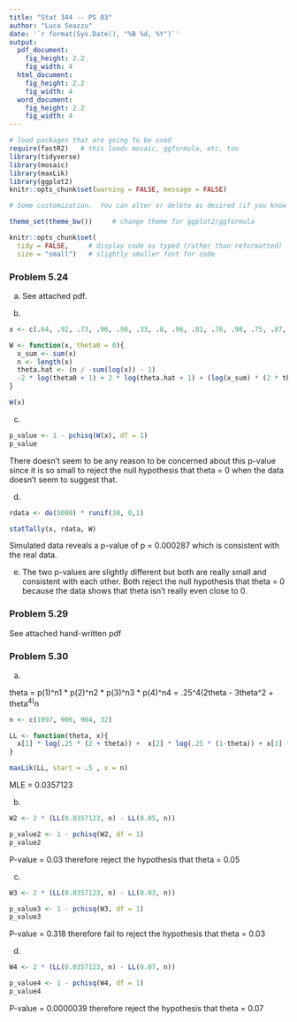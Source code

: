 ```yaml
---
title: "Stat 344 -- PS 03"
author: "Luca Seazzu"
date: '`r format(Sys.Date(), "%B %d, %Y")`'
output: 
  pdf_document:
    fig_height: 2.2
    fig_width: 4
  html_document:
    fig_height: 2.2
    fig_width: 4
  word_document:
    fig_height: 2.2
    fig_width: 4
---
```


```r
# load packages that are going to be used
require(fastR2)   # this loads mosaic, ggformula, etc. too
library(tidyverse)
library(mosaic)
library(maxLik)
library(ggplot2)
knitr::opts_chunk$set(warning = FALSE, message = FALSE) 

# Some customization.  You can alter or delete as desired (if you know what you are doing).

theme_set(theme_bw())     # change theme for ggplot2/ggformula

knitr::opts_chunk$set(
  tidy = FALSE,     # display code as typed (rather than reformatted)
  size = "small")   # slightly smaller font for code
```


<!-- Some macros to make mathematics easier -->

\newcommand{\Prob}{\mathrm{P}}
\newcommand{\intersect}{\;\cap\;}
\newcommand{\union}{\operatorname{\cup}}
\newcommand{\E}{\operatorname{E}}
\newcommand{\Var}{\operatorname{Var}}
\newcommand{\SD}{\operatorname{SD}}

<!-- Put your work below here.  Put text in text chunks, code in R chunks. -->

### Problem 5.24

a.
See attached pdf.

b. 
```r
x <- c(.64, .92, .73, .96, .98, .33, .8, .96, .81, .76, .98, .75, .87, .82, .44, .96, .61, .32, .67, .98, .96, .88, .85, 1, .86, .88, .80, .83, .64, .5)
```


```r
W <- function(x, theta0 = 0){
  x_sum <- sum(x) 
  n <- length(x) 
  theta.hat <- (n / -sum(log(x)) - 1)
  -2 * log(theta0 + 1) + 2 * log(theta.hat + 1) + (log(x_sum) * (2 * theta.hat - 2 * theta0))
}
```

```r
W(x)
```
c. 
```r
p_value <- 1 - pchisq(W(x), df = 1)
p_value
```

There doesn't seem to be any reason to be concerned about this p-value since it is so small to reject the null hypothesis that theta = 0 when the data doesn't seem to suggest that.

d.
```r
rdata <- do(5000) * runif(30, 0,1)

statTally(x, rdata, W)
```
Simulated data reveals a p-value of p = 0.000287 which is consistent with the real data.

e.
The two p-values are slightly different but both are really small and consistent with each other. Both reject the null hypothesis that theta = 0 because the data shows that theta isn't really even close to 0.

### Problem 5.29

See attached hand-written pdf

### Problem 5.30

a.

theta = p(1)^n1 * p(2)^n2 * p(3)^n3 * p(4)^n4
      = .25^4(2theta - 3theta^2 + theta^4)^n
```r
n <- c(1997, 906, 904, 32)

LL <- function(theta, x){
  x[1] * log(.25 * (2 + theta)) +  x[2] * log(.25 * (1-theta)) + x[3] * log(.25 * (1-theta)) + x[4] * log(.25 * (theta))
}

maxLik(LL, start = .5 , x = n)
```
      
MLE = 0.0357123 

b.

```r
W2 <- 2 * (LL(0.0357123, n) - LL(0.05, n))

p_value2 <- 1 - pchisq(W2, df = 1)
p_value2
```
P-value = 0.03 therefore reject the hypothesis that theta = 0.05

c.

```r
W3 <- 2 * (LL(0.0357123, n) - LL(0.03, n))

p_value3 <- 1 - pchisq(W3, df = 1)
p_value3
```
P-value = 0.318 therefore fail to reject the hypothesis that theta = 0.03

d.

```r
W4 <- 2 * (LL(0.0357123, n) - LL(0.07, n))

p_value4 <- 1 - pchisq(W4, df = 1)
p_value4
```

P-value = 0.0000039 therefore reject the hypothesis that theta = 0.07
